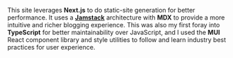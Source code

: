 This site leverages **Next.js** to do static-site generation for better performance. 
It uses a [**Jamstack**](https://jamstack.org/) architecture with **MDX** to provide a more intuitive and richer
blogging experience. This was also my first foray into **TypeScript** for better maintainability over JavaScript, 
and I used the **MUI** React component library and style utilities to follow and learn industry best practices 
for user experience.